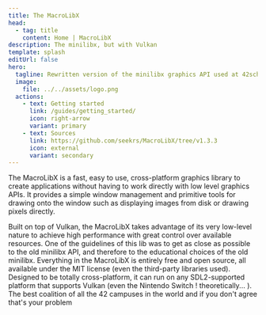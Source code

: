 ```yaml
---
title: The MacroLibX
head:
  - tag: title
    content: Home | MacroLibX
description: The minilibx, but with Vulkan
template: splash
editUrl: false
hero:
  tagline: Rewritten version of the minilibx graphics API used at 42school, using SDL2 & Vulkan.
  image:
    file: ../../assets/logo.png
  actions:
    - text: Getting started
      link: /guides/getting_started/
      icon: right-arrow
      variant: primary
    - text: Sources
      link: https://github.com/seekrs/MacroLibX/tree/v1.3.3
      icon: external
      variant: secondary
---
```



The MacroLibX is a fast, easy to use, cross-platform graphics library to create applications without having to work directly with low level graphics APIs.
It provides a simple window management and primitive tools for drawing onto the window such as displaying images from disk or drawing pixels directly.

<CardGrid>
	<Card title="Lightning fast" icon="rocket">
		Built on top of Vulkan, the MacroLibX takes advantage of its very low-level nature to achieve high performance with great control over available resources.
	</Card>
	<Card title="Close to the old minilibx" icon="approve-check-circle">
		One of the guidelines of this lib was to get as close as possible to the old minilibx API, and therefore to the educational choices of the old minilibx.
	</Card>
	<Card title="It's all FOSS" icon="open-book">
		Everything in the MacroLibX is entirely free and open source, all available under the MIT license (even the third-party libraries used).
	</Card>
	<Card title="Cross-platform" icon="laptop">
		Designed to be totally cross-platform, it can run on any SDL2-supported platform that supports Vulkan (even the Nintendo Switch ! theoretically... ).
	</Card>
</CardGrid>

<Seekrz title="Brought to you by">
	The best coalition of all the 42 campuses in the world and if you don't agree that's your problem
</Seekrz>

<ScriptComp client:only />

<Footer/>
